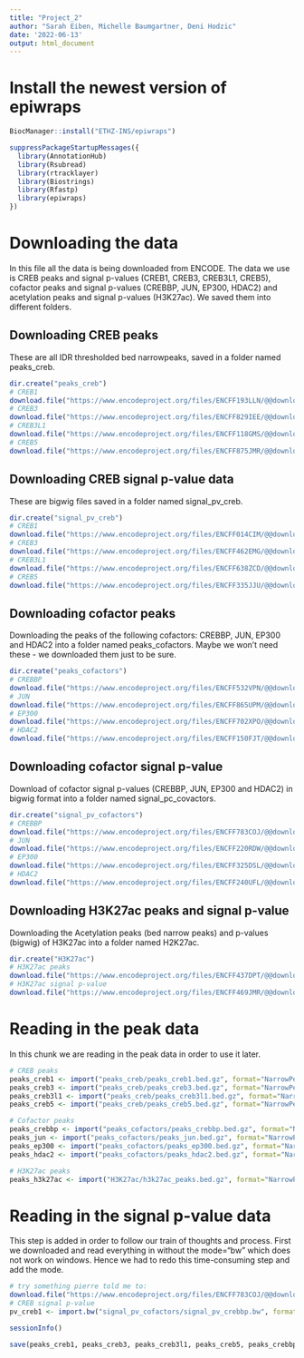 ---
title: "Project_2"
author: "Sarah Eiben, Michelle Baumgartner, Deni Hodzic"
date: '2022-06-13'
output: html_document
---

# Install the newest version of epiwraps

```{r, eval=FALSE}
BiocManager::install("ETHZ-INS/epiwraps")
```

```{r}
suppressPackageStartupMessages({
  library(AnnotationHub)
  library(Rsubread)
  library(rtracklayer)
  library(Biostrings)
  library(Rfastp)
  library(epiwraps)
})
```

# Downloading the data
In this file all the data is being downloaded from ENCODE.
The data we use is CREB peaks and signal p-values (CREB1, CREB3, CREB3L1, CREB5), cofactor peaks and signal p-values (CREBBP, JUN, EP300, HDAC2) and acetylation peaks and signal p-values (H3K27ac). We saved them into different folders.

## Downloading CREB peaks
These are all IDR thresholded bed narrowpeaks, saved in a folder named peaks_creb.

```{r, eval=FALSE}
dir.create("peaks_creb")
# CREB1
download.file("https://www.encodeproject.org/files/ENCFF193LLN/@@download/ENCFF193LLN.bed.gz", dest="peaks_creb/peaks_creb1.bed.gz")
# CREB3
download.file("https://www.encodeproject.org/files/ENCFF829IEE/@@download/ENCFF829IEE.bed.gz", dest="peaks_creb/peaks_creb3.bed.gz")
# CREB3L1
download.file("https://www.encodeproject.org/files/ENCFF118GMS/@@download/ENCFF118GMS.bed.gz", dest="peaks_creb/peaks_creb3l1.bed.gz")
# CREB5
download.file("https://www.encodeproject.org/files/ENCFF875JMR/@@download/ENCFF875JMR.bed.gz", dest="peaks_creb/peaks_creb5.bed.gz")
```

## Downloading CREB signal p-value data
These are bigwig files saved in a folder named signal_pv_creb.

```{r, eval=FALSE}
dir.create("signal_pv_creb")
# CREB1
download.file("https://www.encodeproject.org/files/ENCFF014CIM/@@download/ENCFF014CIM.bigWig", dest=("signal_pv_creb/signal_pv_creb1.bw"), mode="wb")
# CREB3
download.file("https://www.encodeproject.org/files/ENCFF462EMG/@@download/ENCFF462EMG.bigWig", dest=("signal_pv_creb/signal_pv_creb3.bw"), mode="wb")
# CREB3L1
download.file("https://www.encodeproject.org/files/ENCFF638ZCD/@@download/ENCFF638ZCD.bigWig", dest=("signal_pv_creb/signal_pv_creb3l1.bw"), mode="wb")
# CREB5
download.file("https://www.encodeproject.org/files/ENCFF335JJU/@@download/ENCFF335JJU.bigWig", dest=("signal_pv_creb/Signal_pv_creb5.bw"), mode="wb")
```

## Downloading cofactor peaks
Downloading the peaks of the following cofactors: CREBBP, JUN, EP300 and HDAC2 into a folder named peaks_cofactors.
Maybe we won't need these - we downloaded them just to be sure.

```{r, eval=FALSE}
dir.create("peaks_cofactors")
# CREBBP
download.file("https://www.encodeproject.org/files/ENCFF532VPN/@@download/ENCFF532VPN.bed.gz", dest="peaks_cofactors/peaks_crebbp.bed.gz")
# JUN
download.file("https://www.encodeproject.org/files/ENCFF865UPM/@@download/ENCFF865UPM.bed.gz", dest="peaks_cofactors/peaks_jun.bed.gz")
# EP300
download.file("https://www.encodeproject.org/files/ENCFF702XPO/@@download/ENCFF702XPO.bed.gz", dest="peaks_cofactors/peaks_ep300.bed.gz")
# HDAC2
download.file("https://www.encodeproject.org/files/ENCFF150FJT/@@download/ENCFF150FJT.bed.gz", dest="peaks_cofactors//peaks_hdac2.bed.gz")
```

## Downloading cofactor signal p-value
Download of cofactor signal p-values (CREBBP, JUN, EP300 and HDAC2) in bigwig format into a folder named signal_pc_covactors.

```{r, eval=FALSE}
dir.create("signal_pv_cofactors")
# CREBBP
download.file("https://www.encodeproject.org/files/ENCFF783COJ/@@download/ENCFF783COJ.bigWig", dest="signal_pv_cofactors/signal_pv_crebbp.bw", mode="wb")
# JUN
download.file("https://www.encodeproject.org/files/ENCFF220RDW/@@download/ENCFF220RDW.bigWig", dest="signal_pv_cofactors/signal_pv_jun.bw", mode="wb")
# EP300
download.file("https://www.encodeproject.org/files/ENCFF325DSL/@@download/ENCFF325DSL.bigWig", dest="signal_pv_cofactors/signal_pv_ep300.bw", mode="wb")
# HDAC2
download.file("https://www.encodeproject.org/files/ENCFF240UFL/@@download/ENCFF240UFL.bigWig", dest="signal_pv_cofactors/signal_pv_hdac2.bw", mode="wb")
```

## Downloading H3K27ac peaks and signal p-value
Downloading the Acetylation peaks (bed narrow peaks) and p-values (bigwig) of H3K27ac into a folder named H2K27ac.

```{r, eval=FALSE}
dir.create("H3K27ac")
# H3K27ac peaks
download.file("https://www.encodeproject.org/files/ENCFF437DPT/@@download/ENCFF437DPT.bed.gz", dest="H3K27ac/h3k27ac_peaks.bed.gz")
# H3K27ac signal p-value
download.file("https://www.encodeproject.org/files/ENCFF469JMR/@@download/ENCFF469JMR.bigWig", dest="H3K27ac/h3k27ac_signal_pv.bw", mode="wb")
```
# Reading in the peak data
In this chunk we are reading in the peak data in order to use it later.

```{r, eval=FALSE}
# CREB peaks
peaks_creb1 <- import("peaks_creb/peaks_creb1.bed.gz", format="NarrowPeak")
peaks_creb3 <- import("peaks_creb/peaks_creb3.bed.gz", format="NarrowPeak")
peaks_creb3l1 <- import("peaks_creb/peaks_creb3l1.bed.gz", format="NarrowPeak")
peaks_creb5 <- import("peaks_creb/peaks_creb5.bed.gz", format="NarrowPeak")

# Cofactor peaks
peaks_crebbp <- import("peaks_cofactors/peaks_crebbp.bed.gz", format="NarrowPeak")
peaks_jun <- import("peaks_cofactors/peaks_jun.bed.gz", format="NarrowPeak")
peaks_ep300 <- import("peaks_cofactors/peaks_ep300.bed.gz", format="NarrowPeak")
peaks_hdac2 <- import("peaks_cofactors/peaks_hdac2.bed.gz", format="NarrowPeak")

# H3K27ac peaks
peaks_h3k27ac <- import("H3K27ac/h3k27ac_peaks.bed.gz", format="NarrowPeak")
```


# Reading in the signal p-value data

This step is added in order to follow our train of thoughts and process.
First we downloaded and read everything in without the mode="bw" which does not work on windows. Hence we had to redo this time-consuming step and add the mode.

```{r, eval=FALSE}
# try something pierre told me to:
download.file("https://www.encodeproject.org/files/ENCFF783COJ/@@download/ENCFF783COJ.bigWig", dest="signal_pv_cofactors/signal_pv_crebbp.bw", mode="wb")
# CREB signal p-value
pv_creb1 <- import.bw("signal_pv_cofactors/signal_pv_crebbp.bw", format="bw")
```


```{r}
sessionInfo()
```


```{r, eval=FALSE}
save(peaks_creb1, peaks_creb3, peaks_creb3l1, peaks_creb5, peaks_crebbp, peaks_jun, peaks_ep300, peaks_hdac2, peaks_h3k27ac, file="myObjects.RData")
```
